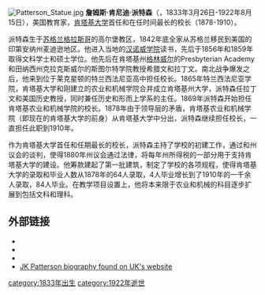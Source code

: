 [[Image:Patterson_Statue.jpg|thumb]]
'''詹姆斯·肯尼迪·派特森'''（{{lang-en|James Kennedy Patterson}}，1833年3月26日-1922年8月15日），美国教育家，[[肯塔基大学|肯塔基大学]]首任和在任时间最长的校长（1878-1910）。

派特森生于[[苏格兰|苏格兰]][[格拉斯哥|格拉斯哥]]的高尔堡教区，1842年底全家从苏格兰移民到美国的印第安纳州麦迪逊地区。他进入当地的[[汉诺威学院|汉诺威学院]]读书，先后于1856年和1859年取得文科学士和硕士学位。他先后在肯塔基州[[格林威尔|格林威尔]]的Presbyterian Academy和田纳西州克拉克斯威尔的斯图尔特学院教授希腊文和拉丁文。南北战争爆发之后，他来到位于莱克星顿的特兰西法尼亚高中担任校长。1865年特兰西法尼亚学院，肯塔基大学和刚建立的农业和机械学院合并成立肯塔基州大学，派特森任拉丁文和美国历史教授，同时兼任历史和形而上学系的主任。1869年派特森开始担任肯塔基农业和机械学院的校长。1878年由于领导层的矛盾，肯塔基农业和机械学院（即现在的肯塔基大学的前身）从肯塔基大学中分出，派特森继续担任校长，一直担任此职到1910年。

作为肯塔基大学首任和任期最长的校长，派特森主持了学校的初建工作，通过和州议会的谈判，使得1880年州议会通过法律，将每年州所得税的一部分用于支持肯塔基大学的建设。他筹款建起了第一批建筑，制定了学校的各项规程，使得肯塔基大学的录取和毕业人数从1878年的64人录取，4人毕业增长到了1910年的一千余人录取，84人毕业。在教学项目设置上，他将本来限于农业和机械的科目逐步扩展到包括文科和理科。

==外部链接==
*{{cite book |title=Commemorative exercises of the fortieth anniversary of the presidency of Jas. K. Patterson : Friday, June 1st, 1909 / biographical sketch by William B. Smith |publisher=University of Kentucky |year=1909 |pages=83–130 |url=http://kdl.kyvl.org/cgi/t/text/text-idx?c=kyetexts;cc=kyetexts;view=toc;idno=b92-151-29579487 |accessdate=2008-11-22 |archiveurl=https://web.archive.org/web/20050308114924/http://kdl.kyvl.org/cgi/t/text/text-idx?c=kyetexts |archivedate=2005-03-08 |deadurl=yes }}
*{{cite book |last=Johnson |first=E. Polk |title=A History of Kentucky and Kentuckians: The Leaders and Representative Men in Commerce, Industry and Modern Activities |publisher=Lewis Publishing Company |year=1912 |url=http://books.google.com/books?id=FXQUAAAAYAAJ |accessdate=2008-11-10 |pages=624–626 |archive-date=2013-10-12 |archive-url=https://web.archive.org/web/20131012223436/http://books.google.com/books?id=FXQUAAAAYAAJ |dead-url=no }}
*{{cite book |last=Smith |first=William Benjamin |title=James Kennedy Patterson, pater universitatis Kentuckionsis : his career, his achievements, his personality |url=http://kdl.kyvl.org/cgi/t/text/text-idx?c=kyetexts;cc=kyetexts;q1=edward%20rumsey;idno=b92-273-32007204;view=toc |accessdate=2008-09-22 |archiveurl=https://web.archive.org/web/20050308114924/http://kdl.kyvl.org/cgi/t/text/text-idx?c=kyetexts |archivedate=2005-03-08 |deadurl=yes }}
*[https://web.archive.org/web/20120904013956/http://www.uky.edu/Biography/patterson-james-kennedy.html JK Patterson biography found on UK's website]


{{Authority control}}
[[category:1833年出生|category:1833年出生]]
[[category:1922年逝世|category:1922年逝世]]